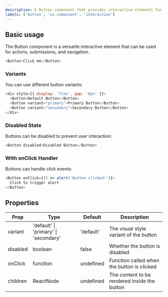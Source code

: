 ```yaml
---
description: A Button component that provides interactive elements for user actions.
labels: ['button', 'ui-component', 'interaction']
---
```



## Basic usage

The Button component is a versatile interactive element that can be used for actions, submissions, and navigation.

```js
<Button>Click me</Button>
```

### Variants

You can use different button variants:

```js live
<div style={{ display: 'flex', gap: '8px' }}>
  <Button>Default Button</Button>
  <Button variant="primary">Primary Button</Button>
  <Button variant="secondary">Secondary Button</Button>
</div>
```

### Disabled State

Buttons can be disabled to prevent user interaction:

```js live
<Button disabled>Disabled Button</Button>
```

### With onClick Handler

Buttons can handle click events:

```js live
<Button onClick={() => alert('Button clicked!')}>
  Click to trigger alert
</Button>
```

## Properties

| Prop | Type | Default | Description |
|------|------|---------|-------------|
| variant | 'default' \| 'primary' \| 'secondary' | 'default' | The visual style variant of the button |
| disabled | boolean | false | Whether the button is disabled |
| onClick | function | undefined | Function called when the button is clicked |
| children | ReactNode | undefined | The content to be rendered inside the button |
